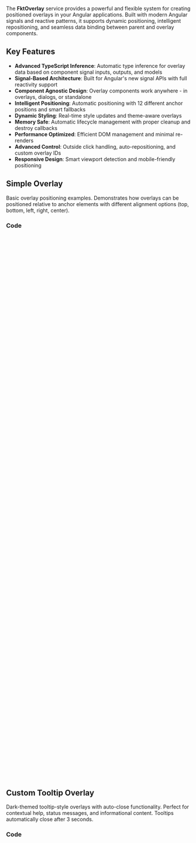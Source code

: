 
<Meta of={fktOverlayStories} />

The **FktOverlay** service provides a powerful and flexible system for creating positioned overlays in your Angular applications.
Built with modern Angular signals and reactive patterns, it supports dynamic positioning, intelligent repositioning, and seamless data binding between parent and overlay components.

## Key Features

- **Advanced TypeScript Inference**: Automatic type inference for overlay data based on component signal inputs, outputs, and models
- **Signal-Based Architecture**: Built for Angular's new signal APIs with full reactivity support
- **Component Agnostic Design**: Overlay components work anywhere - in overlays, dialogs, or standalone
- **Intelligent Positioning**: Automatic positioning with 12 different anchor positions and smart fallbacks
- **Dynamic Styling**: Real-time style updates and theme-aware overlays
- **Memory Safe**: Automatic lifecycle management with proper cleanup and destroy callbacks
- **Performance Optimized**: Efficient DOM management and minimal re-renders
- **Advanced Control**: Outside click handling, auto-repositioning, and custom overlay IDs
- **Responsive Design**: Smart viewport detection and mobile-friendly positioning

## Simple Overlay

Basic overlay positioning examples. Demonstrates how overlays can be positioned relative to anchor elements with different alignment options (top, bottom, left, right, center).

<Canvas sourceState="none" of={fktOverlayStories.SimpleOverlay} />

### Code
```typescript
@Component({
	selector: 'fkt-simple-overlay-dialog',
	imports: [
		FktButtonComponent
	],
	template: `
		<div class="container">
			<h3 class="container__title">{{ title() }}</h3>
			<p class="container__description">{{ message() }}</p>
			<div class="container__actions">
				<fkt-button
					text="Close"
					theme="stroked"
					(click)="handleClose()"
				></fkt-button>
			</div>
		</div>
	`,
	styleUrl: './fkt-simple-overlay-dialog.component.scss'
})
export class FktSimpleOverlayDialogComponent {
	title = input('Simple Overlay');
	message = input('This is a basic overlay example with signal support.');

	onClose = output<void>();

	handleClose() {
		this.onClose.emit();
	}
}


@Component({
	selector: 'simple-overlay-example',
	template: `
		<div class="container">
			<div #left>
				<fkt-button
					text="Left Center"
					theme="stroked"
					color="yellow"
					(click)="openOverlay(left, 'left-center')"
				></fkt-button>
			</div>
			<div #right>
				<fkt-button
					text="Right Center"
					theme="stroked"
					color="primary"
					(click)="openOverlay(right, 'right-center')"
				></fkt-button>
			</div>
			<div #top>
				<fkt-button
					text="Top Center"
					theme="stroked"
					color="green"
					(click)="openOverlay(top, 'top-center')"
				></fkt-button>
			</div>
			<div #bottom>
				<fkt-button
					text="Bottom Center (Default)"
					theme="stroked"
					(click)="openOverlay(bottom, 'bottom-center')"
				></fkt-button>
			</div>
		</div>
    `,
	standalone: true,
	styleUrl: './fkt-simple-overlay-example.component.scss',
	imports: [FktButtonComponent]
})
export class FktSimpleOverlayExampleComponent {
	private overlayService = inject(FktOverlayService);

	messageSignal = signal('This overlay is positioned relative to the button!');

	openOverlay(nativeElement: HTMLElement, position: FktGeometryPosition) {
		const overlayRef = this.overlayService.open({
			anchorElementRef: {nativeElement},
			component: FktSimpleOverlayDialogComponent,
			data: {
				title: `Simple Overlay - ${position}`,
				message: this.messageSignal,
				onClose: () => {
					console.log('Simple overlay closed');
					overlayRef.close();
				}
			},
			panelOptions: {
				position: position,
				disableAutoReposition: true,
				width: '300px',
				padding: '0',
				borderRadius: '8px'
			}
		});
	}
}
```

## Custom Tooltip Overlay
Dark-themed tooltip-style overlays with auto-close functionality. Perfect for contextual help, status messages, and informational content. Tooltips automatically close after 3 seconds.

<Canvas sourceState="none" of={fktOverlayStories.TooltipOverlay} />

### Code
```typescript
@Component({
	selector: 'fkt-tooltip-overlay-dialog',
	imports: [
		FktIconComponent
	],
	template: `
		<div class="container">
			@if (type() === 'info') {
				<fkt-icon name="information-circle" size="16"></fkt-icon>
			}
			@if (type() === 'warning') {
				<fkt-icon name="exclamation-triangle" size="16"></fkt-icon>
			}
			@if (type() === 'error') {
				<fkt-icon name="x-circle" size="16"></fkt-icon>
			}
			@if (type() === 'success') {
				<fkt-icon name="check-circle" size="16"></fkt-icon>
			}
			<span class="container__text">{{ text() }}</span>
		</div>
	`,
	styleUrl: './fkt-tooltip-overlay-dialog.component.scss'
})
export class FktTooltipOverlayDialogComponent {
	text = input('Tooltip message');
	type = input<'info' | 'warning' | 'error' | 'success'>('info');
}

@Component({
	selector: 'custom-tooltip-overlay-example',
	template: `
		<div class="container">
			<div #infoButton>
				<fkt-button
					text="Info Tooltip"
					theme="stroked"
					color="primary"
					(click)="openTooltip(infoButton, 'info', 'This is an informational tooltip message.')"
				></fkt-button>
			</div>

			<div #warningButton>
				<fkt-button
					text="Warning Tooltip"
					theme="stroked"
					color="yellow"
					(click)="openTooltip(warningButton, 'warning', 'This is a warning tooltip message.')"
				></fkt-button>
			</div>

			<div #errorButton>
				<fkt-button
					text="Error Tooltip"
					theme="stroked"
					color="red"
					(click)="openTooltip(errorButton, 'error', 'This is an error tooltip message.')"
				></fkt-button>
			</div>

			<div #successButton>
				<fkt-button
					text="Success Tooltip"
					theme="stroked"
					color="green"
					(click)="openTooltip(successButton, 'success', 'This is a success tooltip message.')"
				></fkt-button>
			</div>
		</div>
	`,
	styleUrl: './fkt-custom-tooltip-overlay-example.component.scss',
	imports: [FktButtonComponent]
})
export class FktCustomTooltipOverlayExampleComponent {
	private overlayService = inject(FktOverlayService);

	private overlayRef: FktOverlayRef<FktTooltipOverlayDialogComponent> | null = null;

	openTooltip(
		nativeElement: HTMLElement,
		type: 'info' | 'warning' | 'error' | 'success',
		text: string,
		position: FktGeometryPosition = 'bottom-center'
	) {
		if(this.overlayRef) return;

		const colors: Record<'info' | 'warning' | 'error' | 'success', string> = {
			info: "#3b82f6",
			warning: "#eab308",
			error: "#ef4444",
			success: "#22c55e",
		}

		this.overlayRef = this.overlayService.open({
			anchorElementRef: {nativeElement},
			component: FktTooltipOverlayDialogComponent,
			data: {
				text: text,
				type: type
			},
			panelOptions: {
				position: position,
				disableAutoReposition: true,
				padding: '0.5rem 1rem',
				backgroundColor: colors[type],
				borderRadius: '6px',
				boxShadow: '0 4px 6px rgba(0, 0, 0, 0.1)',
				maxHeight: 'fit-content',
				minWidth: 'fit-content',
				width: 'fit-content',
				outsideClick: () => {
					this.overlayRef = null;
				}
			}
		});
	}
}
```


## Dropdown Menu Overlay
Action menus and dropdown selectors with icons and various configurations. Demonstrates how to create context menus, navigation dropdowns, and action buttons with custom styling.
<Canvas sourceState="none" of={fktOverlayStories.DropdownMenuOverlay} />

### Code
```typescript
export interface DropdownOption {
	label: string;
	icon: FktIconName;
	action: string;
	disabled?: boolean;
}

@Component({
	selector: 'fkt-dropdown-overlay-dialog',
	imports: [FktButtonComponent],
	template: `
		<div class="container">
			@for (option of options(); track option.action) {
				<fkt-button
					[text]="option.label"
					[icon]="option.icon"
					[disabled]="option.disabled ?? false"
					(click)="handleOptionClick(option)"
				>
				</fkt-button>
			}
		</div>
	`,
	standalone: true,
	styleUrl: './fkt-dropdown-overlay-dialog.component.scss'
})
export class FktDropdownOverlayDialogComponent {
	options = input<DropdownOption[]>([]);

	onOptionSelect = output<string>();

	handleOptionClick(option: DropdownOption) {
		if (!option.disabled) {
			this.onOptionSelect.emit(option.action);
		}
	}
}

@Component({
	selector: 'dropdown-overlay-example',
	template: `
		<div class="container">
			<div #fileActionsButton>
				<fkt-button
					text="File Actions"
					theme="stroked"
					color="primary"
					iconPosition="right"
					icon="chevron-down"
					(click)="openFileActionsMenu(fileActionsButton)"
				></fkt-button>
			</div>
			<div #userProfileButton>
				<fkt-button
					text="User Profile"
					theme="stroked"
					color="green"
					iconPosition="right"
					icon="chevron-down"
					(click)="openUserProfileMenu(userProfileButton)"
				></fkt-button>
			</div>
			<div #settingsButton>
				<fkt-button
					text="Settings"
					theme="stroked"
					color="primary"
					iconPosition="right"
					icon="chevron-down"
					(click)="openSettingsMenu(settingsButton)"
				></fkt-button>
			</div>
			<div #adminButton>
				<fkt-button
					text="Admin Actions"
					theme="stroked"
					color="red"
					iconPosition="right"
					icon="chevron-down"
					(click)="openAdminMenu(adminButton)"
				></fkt-button>
			</div>
		</div>
	`,
	styleUrl: './fkt-dropdown-overlay-example.component.scss',
	imports: [FktButtonComponent]
})
export class FktDropdownOverlayExampleComponent {
	private overlayService = inject(FktOverlayService);

	openFileActionsMenu(nativeElement: HTMLElement) {
		const options: DropdownOption[] = [
			{ label: 'New File', icon: 'document-plus', action: 'new' },
			{ label: 'Open File', icon: 'folder-open', action: 'open' },
			{ label: 'Save', icon: 'document-check', action: 'save' },
			{ label: 'Save As...', icon: 'document-duplicate', action: 'saveas' },
			{ label: 'Export', icon: 'arrow-up-tray', action: 'export' },
		];

		this.openDropdownMenu(nativeElement, options, 'File action');
	}

	openUserProfileMenu(nativeElement: HTMLElement) {
		const options: DropdownOption[] = [
			{ label: 'View Profile', icon: 'user', action: 'profile' },
			{ label: 'Edit Profile', icon: 'pencil', action: 'edit' },
			{ label: 'Settings', icon: 'cog-6-tooth', action: 'settings' },
			{ label: 'Notifications', icon: 'bell', action: 'notifications' },
			{ label: 'Sign Out', icon: 'arrow-right-end-on-rectangle', action: 'signout' },
		];

		this.openDropdownMenu(nativeElement, options, 'Profile action');
	}

	openSettingsMenu(nativeElement: HTMLElement) {
		const options: DropdownOption[] = [
			{ label: 'General', icon: 'adjustments-horizontal', action: 'general' },
			{ label: 'Appearance', icon: 'swatch', action: 'appearance' },
			{ label: 'Privacy', icon: 'shield-check', action: 'privacy' },
			{ label: 'Security', icon: 'lock-closed', action: 'security' },
			{ label: 'Advanced', icon: 'wrench-screwdriver', action: 'advanced', disabled: true },
		];

		this.openDropdownMenu(nativeElement, options, 'Settings');
	}

	openAdminMenu(nativeElement: HTMLElement) {
		const options: DropdownOption[] = [
			{ label: 'User Management', icon: 'users', action: 'users' },
			{ label: 'System Logs', icon: 'document-text', action: 'logs' },
			{ label: 'Database', icon: 'circle-stack', action: 'database' },
			{ label: 'Backup', icon: 'archive-box', action: 'backup' },
			{ label: 'System Reset', icon: 'exclamation-triangle', action: 'reset' },
		];

		this.openDropdownMenu(nativeElement, options, 'Admin action');
	}

	private openDropdownMenu(nativeElement: HTMLElement, options: DropdownOption[], actionType: string) {
		const overlayRef = this.overlayService.open({
			anchorElementRef: {nativeElement},
			component: FktDropdownOverlayDialogComponent,
			data: {
				options: options,
				onOptionSelect: (action: string) => {
					console.log(`${actionType} selected:`, action);
					overlayRef.close();
				}
			},
			panelOptions: {
				position: 'bottom-start',
				disableAutoReposition: true,
				width: 'fit-content',
				padding: '0',
				borderRadius: '8px',
				boxShadow: '0 4px 6px rgba(0, 0, 0, 0.07), 0 1px 3px rgba(0, 0, 0, 0.1)'
			}
		});
	}
}
```

## Form Overlay
Forms and input collections within overlays. Shows how to handle form validation, submission, cancellation, and data binding in overlay contexts with different positioning options.

<Canvas sourceState="none" of={fktOverlayStories.FormOverlay} />

### Code

```typescript
export interface FormData {
	name: string;
	email: string;
	message: string;
}

@Component({
	selector: 'fkt-form-overlay-dialog',
	imports: [
		FktInputComponent,
		FormsModule,
		FktIconComponent,
		FktButtonComponent,
		FktTextareaComponent
	],
	template: `
		<div class="container">
			<div class="container__header">
				<fkt-icon name="document-text" class="container__header-icon"></fkt-icon>
				<h3 class="container__header-title">{{ title() }}</h3>
			</div>

			<p class="container__description">{{ description() }}</p>

			<form class="container__form" (ngSubmit)="handleSubmit()">
				<fkt-input
					[control]="form.controls.name"
					label="Name"
					placeholder="Enter your name"
				></fkt-input>

				<fkt-input
					[control]="form.controls.email"
					label="Email"
					placeholder="Enter your email"
					type="email"
				></fkt-input>

				<fkt-textarea
					[control]="form.controls.message"
					label="Message"
					placeholder="Enter a message"
				></fkt-textarea>

				<div class="container__form-actions">
					<fkt-button
						text="Cancel"
						theme="stroked"
						type="button"
						(click)="handleCancel()"
					></fkt-button>
					<fkt-button
						text="Submit"
						theme="raised"
						type="submit"
						[disabled]="!form.valid()"
					></fkt-button>
				</div>
			</form>
		</div>
	`,
	styleUrl: './fkt-form-overlay-dialog.component.scss'
})
export class FktFormOverlayDialogComponent implements OnInit {
	title = input('Contact Form');
	description = input('Please fill out your information below:');
	initialData = input<FormData>();

	onFormSubmit = output<FormData>();
	onFormCancel = output<void>();

	private fb = inject(SignalFormBuilder);
	protected form = this.fb.group({
		name: ['', SignalValidators.required()],
		email: ['', [SignalValidators.required(), SignalValidators.email()]],
		message: ['', SignalValidators.required()],
	})

	ngOnInit() {
		const initialData = this.initialData();

		if (!initialData) return;

		this.form.patchValue(initialData);
	}

	protected handleSubmit() {
		if (!this.form.valid()) return;

		this.onFormSubmit.emit(this.form.value());
	}

	protected handleCancel() {
		this.onFormCancel.emit();
	}
}

@Component({
	selector: 'form-overlay-example',
	template: `
		<div class="container">
			<div #contactFormButton>
				<fkt-button
					text="Contact Form"
					theme="stroked"
					color="primary"
					(click)="openContactForm(contactFormButton)"
				></fkt-button>
			</div>
			<div #feedbackFormButton>
				<fkt-button
					text="Feedback Form"
					theme="stroked"
					color="green"
					(click)="openFeedbackForm(feedbackFormButton)"
				></fkt-button>
			</div>

			<div #settingsFormButton>
				<fkt-button
					text="User Settings"
					theme="stroked"
					color="primary"
					(click)="openSettingsForm(settingsFormButton)"
				></fkt-button>
			</div>
		</div>
	`,
	styleUrl: './fkt-form-overlay-example.component.scss',
	imports: [FktButtonComponent]
})
export class FktFormOverlayExampleComponent {
	private overlayService = inject(FktOverlayService);

	openContactForm(nativeElement: HTMLElement) {
		const overlayRef = this.overlayService.open({
			anchorElementRef: {nativeElement},
			component: FktFormOverlayDialogComponent,
			data: {
				title: 'Contact Us',
				description: 'We would love to hear from you. Send us a message and we will respond as soon as possible.',
				onFormSubmit: (formData: FormData) => {
					console.log('Contact form submitted:', formData);
					alert(`Thank you ${formData.name}! We received your message and will get back to you soon.`);
					overlayRef.close();
				},
				onFormCancel: () => {
					console.log('Contact form cancelled');
					overlayRef.close();
				}
			},
			panelOptions: {
				position: 'bottom-start',
				disableAutoReposition: true,
				padding: '0',
				width: 'fit-content',
				maxHeight: 'fit-content',
				borderRadius: '8px',
				boxShadow: '0 4px 6px rgba(0, 0, 0, 0.07), 0 1px 3px rgba(0, 0, 0, 0.1)'
			}
		});
	}

	openFeedbackForm(nativeElement: HTMLElement) {
		const overlayRef = this.overlayService.open({
			anchorElementRef: {nativeElement},
			component: FktFormOverlayDialogComponent,
			data: {
				title: 'Share Your Feedback',
				description: 'Help us improve by sharing your thoughts and suggestions.',
				initialData: {
					name: 'John Doe',
					email: 'john@example.com',
					message: '',
				},
				onFormSubmit: (formData: FormData) => {
					console.log('Feedback form submitted:', formData);
					alert(`Thanks for your feedback, ${formData.name}!`);
					overlayRef.close();
				},
				onFormCancel: () => {
					console.log('Feedback form cancelled');
					overlayRef.close();
				}
			},
			panelOptions: {
				position: 'bottom-start',
				disableAutoReposition: true,
				padding: '0',
				width: 'fit-content',
				maxHeight: 'fit-content',
				borderRadius: '8px',
				boxShadow: '0 4px 6px rgba(0, 0, 0, 0.07), 0 1px 3px rgba(0, 0, 0, 0.1)'
			}
		});
	}

	openSettingsForm(nativeElement: HTMLElement) {
		const overlayRef = this.overlayService.open({
			anchorElementRef: {nativeElement},
			component: FktFormOverlayDialogComponent,
			data: {
				title: 'Update Profile',
				description: 'Update your profile information below.',
				initialData: {
					name: 'Jane Smith',
					email: 'jane.smith@company.com',
					message: 'Full-stack developer with 5+ years of experience.',
				},
				onFormSubmit: (formData: FormData) => {
					console.log('Settings form submitted:', formData);
					alert(`Profile updated successfully, ${formData.name}!`);
					overlayRef.close();
				},
				onFormCancel: () => {
					console.log('Settings form cancelled');
					overlayRef.close();
				}
			},
			panelOptions: {
				position: 'bottom-start',
				disableAutoReposition: true,
				padding: '0',
				width: 'fit-content',
				maxHeight: 'fit-content',
				borderRadius: '8px',
				boxShadow: '0 4px 6px rgba(0, 0, 0, 0.07), 0 1px 3px rgba(0, 0, 0, 0.1)'
			}
		});
	}
}
```

## Interactive Overlay
Advanced overlays with bidirectional data binding and reactive content. Demonstrates signal-based communication between parent and overlay components, including counters, lists, and complex state management.

<Canvas sourceState="none" of={fktOverlayStories.InteractiveOverlay} />

### Code
```typescript
@Component({
	selector: 'fkt-interactive-overlay-dialog',
	imports: [
		FktBadgeComponent,
		FktIconComponent,
		FktButtonComponent
	],
	template: `
		<div class="container">
			<div class="container__header">
				<div>
					<fkt-icon name="cursor-arrow-ripple" size="20" class="container__header-icon"></fkt-icon>
					<h3 class="container__header-title">{{ title() }}</h3>
				</div>
			</div>

			<p class="container__description">{{ description() }}</p>

			<hr>

			<div class="container__counter">
				<div class="container__counter-title">
					<h4>
						Counter:
					</h4>
					<fkt-badge
						[text]="counter().toString()"
						color="green"
					></fkt-badge>
				</div>

				<div class="container__counter-actions">
					<fkt-button
						icon="minus-circle"
						theme="basic"
						color="red"
						(click)="decrement()"
						[disabled]="counter() <= 0"
					></fkt-button>
					<fkt-button
						icon="plus-circle"
						theme="basic"
						color="green"
						(click)="increment()"
					></fkt-button>
					<fkt-button
						text="Reset"
						theme="stroked"
						color="primary"
						size="sm"
						(click)="reset()"
					></fkt-button>
				</div>
			</div>
			<hr>

			@if (currentItems().length > 0) {
				<div class="container__items">
					<h4 class="container__items-title">Items</h4>
					<div class="container__items-list">
						@for (item of currentItems(); track $index) {
							<div class="container__items-item">
								<span class="text-sm">{{ item }}</span>
								<fkt-button
									icon="x-mark"
									theme="basic"
									color="red"
									[disabled]="currentItems().length <= 1"
									(click)="removeItem($index)"
								/>
							</div>
						}
					</div>
				</div>
			}

			<div class="container__items-actions">
				<fkt-button
					class="w-fit h-fit"
					text="Add Item"
					theme="stroked"
					color="primary"
					(click)="addItem()"
				></fkt-button>
				<fkt-button
					text="Clear All"
					theme="stroked"
					color="red"
					(click)="clearItems()"
					[disabled]="currentItems().length <= 1"
				></fkt-button>
			</div>

			<hr>

			<div class="container__actions">
				<fkt-button
					text="Done"
					theme="raised"
					(click)="handleDone()"
				></fkt-button>
			</div>
		</div>
	`,
	styleUrl: './fkt-interactive-overlay-dialog.component.scss'
})
export class FktInteractiveOverlayDialogComponent {
	title = input('Interactive Demo');
	description = input('This overlay demonstrates reactive signals and interactive components.');

	counter = model(0);
	currentItems = model<string[]>([]);

	onDone = output<void>();

	increment() {
		const newValue = this.counter() + 1;
		this.counter.set(newValue);
	}

	decrement() {
		if (this.counter() > 0) {
			const newValue = this.counter() - 1;
			this.counter.set(newValue);
		}
	}

	reset() {
		this.counter.set(0);
	}

	addItem() {
		const itemNumber = this.currentItems().length + 1;
		const newItem = `Item ${itemNumber}`;
		const newItems = [...this.currentItems(), newItem];
		this.currentItems.set(newItems);
	}

	removeItem(index: number) {
		const newItems = this.currentItems().filter((_, i) => i !== index);
		this.currentItems.set(newItems);
	}

	clearItems() {
		this.currentItems.set(['Initial Item']);
	}

	handleDone() {
		this.onDone.emit();
	}
}

@Component({
	selector: 'interactive-overlay-example',
	template: `
		<div class="header">
			<h4 class="header__title">Shared State</h4>
			<hr>
			<div class="header__info">
				<span>Counter: <fkt-badge [text]="sharedCounter().toString()" color="green"></fkt-badge></span>
				<span>Items: <fkt-badge [text]="sharedItems().length.toString()" color="orange"></fkt-badge></span>
			</div>
			<div class="header__description">
				Changes made in overlays will update this shared state automatically.
			</div>
		</div>
		<hr>

		<div class="actions">
			<fkt-button
				text="Reset All"
				theme="stroked"
				color="red"
				(click)="resetAll()"
			></fkt-button>
			<fkt-button
				text="Counter Overlay"
				theme="stroked"
				color="primary"
				(click)="openCounterOverlay()"
			></fkt-button>
		</div>
    `,
	standalone: true,
	styleUrl: './fkt-interactive-overlay-example.component.scss',
	imports: [FktButtonComponent, FktBadgeComponent]
})
export class FktInteractiveOverlayExampleComponent {
	private overlayService = inject(FktOverlayService);

	sharedCounter = signal(0);
	sharedItems = signal<string[]>(['Initial Item']);

	private elementRef = inject(ElementRef);

	openCounterOverlay() {
		const overlayRef = this.overlayService.open({
			anchorElementRef: this.elementRef,
			component: FktInteractiveOverlayDialogComponent,
			data: {
				title: 'Counter Demo',
				description: 'This overlay demonstrates reactive counter functionality.',
				counter: this.sharedCounter,
				currentItems: this.sharedItems,
				onDone: () => {
					console.log('Counter overlay done');
					overlayRef.close();
				}
			},
			panelOptions: {
				position: 'bottom-center',
				padding: '0',
				width: '600px',
				disableAutoReposition: true,
				maxHeight: 'fit-content',
				borderRadius: '8px',
				boxShadow: '0 4px 6px rgba(0, 0, 0, 0.07), 0 1px 3px rgba(0, 0, 0, 0.1)'
			}
		});
	}

	resetAll() {
		this.sharedCounter.set(0);
		this.sharedItems.set(['Initial Item']);
	}
}
```

## API Reference

## FktOverlayOptions Interface

```typescript
export interface FktOverlayOptions<T> {
	anchorElementRef?: ElementRef<HTMLElement>;
	component: Type<T>;
	data: FktReactiveComponentData<T>;
	panelOptions?: {
		overflow?: 'hidden' | 'visible' | 'scroll' | 'auto';
		id?: string;
		maxHeight?: string;
		minWidth?: string;
		borderRadius?: string;
		backgroundColor?: string;
		width?: string;
		padding?: string;
		boxShadow?: string;
		position?: FktGeometryPosition;
		disableAutoReposition?: boolean;
		disableAutoClose?: boolean;
		outsideClick?: (element: HTMLElement) => void;
	}
}
```

## FktOverlayRef Interface

```typescript
export interface FktOverlayRef<T> {
  componentRef: ComponentRef<T>;              // Reference to the overlay component
  close: () => void;                          // Method to close the overlay
}
```

## Positioning Options

The overlay supports intelligent positioning with the following options:

- **`top-start`**: Above anchor, aligned to the left
- **`top-center`**: Above anchor, centered
- **`top-end`**: Above anchor, aligned to the right
- **`bottom-start`**: Below anchor, aligned to the left
- **`bottom-center`**: Below anchor, centered (default)
- **`bottom-end`**: Below anchor, aligned to the right
- **`left-start`**: Left of anchor, aligned to the top
- **`left-center`**: Left of anchor, centered
- **`left-end`**: Left of anchor, aligned to the bottom
- **`right-start`**: Right of anchor, aligned to the top
- **`right-center`**: Right of anchor, centered
- **`right-end`**: Right of anchor, aligned to the bottom

## TypeScript Inference & Component Design

### Required: Signal-Based Component APIs

**Important**: The FktOverlay service requires components to use Angular's signal-based APIs (`input()`, `output()`, `model()`) for proper TypeScript inference. Decorator-based components (`@Input`, `@Output`) are **not supported** due to TypeScript compilation limitations.

```typescript
// ✅ REQUIRED: Signal-based component (fully supported)
@Component({
	selector: 'my-overlay-component',
	template: `...`
})
export class MyOverlayComponent {
	// Signal inputs - Required for TypeScript inference
	title = input('Default Title');
	userData = input<User>();
	config = input<OverlayConfig>({ theme: 'light' });

	// Signal outputs - Required for callback type inference
	onSave = output<FormData>();
	onCancel = output<void>();
	onAction = output<{ type: string, payload: any }>();

	// Signal models - Required for two-way binding
	counter = model(0);
	items = model<string[]>([]);
}

// Perfect TypeScript inference when using signal-based components:
const overlayRef = this.overlayService.open({
	anchorElementRef: anchor,
	component: MyOverlayComponent,
	data: {
		// ✅ Full IntelliSense for all inputs
		title: 'Custom Title',          // string - auto-completed
		userData: this.currentUser,     // User type enforced
		config: { theme: 'dark' },      // OverlayConfig type enforced

		// ✅ TypeScript automatically infers callback parameter types
		onSave: (data) => {             // data is automatically typed as FormData
			console.log('Form saved:', data);
			overlayRef.close();
		},
		onCancel: () => {               // void - no parameters
			overlayRef.close();
		},
		onAction: (event) => {          // event is automatically typed as { type: string, payload: any }
			this.handleAction(event.type, event.payload);
		},

		// ✅ Two-way signal binding with type safety
		counter: this.sharedCounter,    // WritableSignal<number>
		items: this.sharedItems,        // WritableSignal<string[]>
	}
});

// ❌ NOT SUPPORTED: Decorator-based components won't compile
@Component({
	selector: 'decorator-component',
	template: `...`
})
export class DecoratorComponent {
	@Input() title: string = 'Default';         // ❌ Won't work
	@Input() userData?: User;                   // ❌ Won't work
	@Output() onSave = new EventEmitter<FormData>(); // ❌ Won't work
}

// This will result in TypeScript compilation errors:
const willNotCompile = this.overlayService.open({
	component: DecoratorComponent,  // ❌ TypeScript error
	data: { /* ... */ }             // ❌ No inference available
});
```

### Component Agnostic Design Benefits

Using signal-based APIs makes your overlay components truly **reusable** across different contexts:

```typescript
@Component({
	selector: 'user-profile-form',
	template: `
		<div class="p-4">
			<h3>{{ title() }}</h3>
			<form (ngSubmit)="handleSubmit()">
				<input [(ngModel)]="name" placeholder="Name" [readonly]="readonly()" />
				<input [(ngModel)]="email" placeholder="Email" [readonly]="readonly()" />
				<div class="flex gap-2">
					@if (!readonly()) {
						<button type="submit" [disabled]="!isValid()">Save</button>
						<button type="button" (click)="handleCancel()">Cancel</button>
					}
				</div>
			</form>
		</div>
	`,
	standalone: true
})
export class UserProfileFormComponent {
	// Signal inputs - work everywhere
	title = input('Edit Profile');
	initialName = input('');
	initialEmail = input('');
	readonly = input(false);

	// Signal outputs - work everywhere
	onSubmit = output<{ name: string, email: string }>();
	onCancel = output<void>();

	// Internal component state
	name = signal('');
	email = signal('');

	ngOnInit() {
		this.name.set(this.initialName());
		this.email.set(this.initialEmail());
	}

	isValid = computed(() =>
		this.name().trim().length > 0 &&
		this.email().includes('@')
	);

	handleSubmit() {
		if (this.isValid()) {
			this.onSubmit.emit({
				name: this.name(),
				email: this.email()
			});
		}
	}

	handleCancel() {
		this.onCancel.emit();
	}
}

// This component works seamlessly in ALL contexts:

// 1. ✅ In FktOverlay (with automatic type inference)
this.overlayService.open({
	component: UserProfileFormComponent,
	data: {
		title: 'Create New User',
		initialName: '',
		initialEmail: '',
		readonly: false,
		onSubmit: (userData) => {
			// userData is automatically typed as { name: string, email: string }
			this.userService.create(userData);
			overlayRef.close();
		},
		onCancel: () => overlayRef.close()
	}
});

// 2. ✅ In other overlay systems (like CDK Dialog)
this.dialog.open(UserProfileFormComponent, {
	data: {
		title: 'Edit User',
		initialName: user.name,
		initialEmail: user.email,
		readonly: !canEdit,
		onSubmit: (userData) => this.updateUser(userData),
		onCancel: () => dialogRef.close()
	}
});

// 3. ✅ As standalone component in templates
@Component({
	template: `
		<user-profile-form
			[title]="'User Settings'"
			[initialName]="currentUser.name"
			[initialEmail]="currentUser.email"
			[readonly]="!canEditProfile"
			(onSubmit)="updateProfile($event)"
			(onCancel)="navigateBack()"
		/>
	`
})
export class ProfilePageComponent { /* ... */ }
```

### How the TypeScript Inference Works

The FktOverlay service uses advanced TypeScript reflection to analyze your component's signal-based API at compile time:

```typescript
// The overlay service automatically extracts:
type ComponentInputs<T> = {
	[K in keyof T as T[K] extends InputSignal<any> ? K : never]: InputValue<T[K]>
};

type ComponentOutputs<T> = {
	[K in keyof T as T[K] extends OutputEmitterRef<any> ? K : never]: CallbackFor<T[K]>
};

type ComponentModels<T> = {
	[K in keyof T as T[K] extends ModelSignal<any> ? K : never]: WritableSignal<ModelValue<T[K]>>
};

// Results in perfectly typed overlay data:
type FktOverlayData<T> =
	& Partial<ComponentInputs<T>>   // All inputs become optional data properties
	& ComponentOutputs<T>           // All outputs become required callback functions
	& Partial<ComponentModels<T>>;  // All models become optional signal bindings

// This magic only works with signal-based APIs!
```

### Migration from Decorator Components

If you have existing decorator-based components, here's how to migrate them:

```typescript
// Before: Decorator-based (won't work with FktOverlay)
@Component({ /* ... */ })
export class OldComponent {
	@Input() title: string = '';
	@Input() data?: MyData;
	@Input() config: Config = { theme: 'light' };
	@Output() save = new EventEmitter<FormData>();
	@Output() cancel = new EventEmitter<void>();
}

// After: Signal-based (works perfectly with FktOverlay)
@Component({ /* ... */ })
export class NewComponent {
	title = input('');
	data = input<MyData>();
	config = input<Config>({ theme: 'light' });
	save = output<FormData>();
	cancel = output<void>();

	// Migration tip: Keep the same logic, just change the API
	handleSave() {
		const formData = this.buildFormData();
		this.save.emit(formData); // Same emit pattern
	}
}
```

## Advanced Features & Tips

### Reactive Data Binding (Optional)
While not required, signals enable powerful reactive patterns when you need real-time updates:

```typescript
// Option 1: Static data (simple and fine for most cases)
data: {
	title: 'Static Title',
	message: 'This won't change after overlay opens'
}

// Option 2: Reactive data (when you need live updates)
data: {
	title: this.dynamicTitle, // Signal that can update
	message: this.liveMessage, // Updates reflect in overlay
	counter: this.sharedCounter // Two-way binding with models
}
```

### Outside Click Customization
Customize behavior when users click outside the overlay:

```typescript
panelOptions: {
	outsideClick: (clickedElement: HTMLElement) => {
		console.log('Clicked outside:', clickedElement);
		// Add custom logic before closing
		if (this.hasUnsavedChanges()) {
			if (confirm('Discard changes?')) {
				overlayRef.close();
			}
		} else {
			overlayRef.close();
		}
	}
}
```

### Positioning Control
Fine-tune overlay positioning behavior:

```typescript
panelOptions: {
	position: 'bottom-start',
	disableAutoReposition: true, // Stays in position even if off-screen
	width: 'fit-content', // Adapts to content size
	maxHeight: '400px', // Prevents oversized overlays
	overflow: 'auto' // Adds scrolling when needed
}
```

### Managing Multiple Overlays
Track and control multiple overlays independently:

```typescript
class MyComponent {
	private activeOverlays = new Map<string, FktOverlayRef<any>>();

	openNamedOverlay(id: string, config: any) {
		// Close existing overlay with same ID
		this.closeOverlay(id);

		const overlayRef = this.overlayService.open({
			...config,
			panelOptions: { ...config.panelOptions, id }
		});

		this.activeOverlays.set(id, overlayRef);
		return overlayRef;
	}

	closeOverlay(id: string) {
		const overlay = this.activeOverlays.get(id);
		if (overlay) {
			overlay.close();
			this.activeOverlays.delete(id);
		}
	}

	closeAllOverlays() {
		this.activeOverlays.forEach(overlay => overlay.close());
		this.activeOverlays.clear();
	}
}
```

## Best Practices

### Data Binding Approaches
- **Static data**: Perfect for simple overlays that don't need updates after opening
- **Reactive data**: Use signals/models when you need live updates between parent and overlay
- **Callback functions**: Handle overlay outputs by passing callback functions in the data object
- **Mixed approach**: Combine static and reactive data as needed for your use case

### Lifecycle Management
- **Store references**: Keep overlay references when you need programmatic control
- **Clean up properly**: Close overlays in component destruction to prevent memory leaks
- **Use unique IDs**: Assign custom IDs when managing multiple overlays independently
- **Handle edge cases**: Consider what happens when users navigate away or refresh

### Positioning & Responsiveness
- **Test different viewports**: Ensure overlays work well on various screen sizes
- **Consider anchor positioning**: Choose appropriate positions based on content and layout
- **Use auto-repositioning wisely**: Enable by default, disable only when you need fixed positioning
- **Handle overflow**: Set appropriate maxHeight and overflow for content that might be large

### Performance Considerations
- **Limit concurrent overlays**: Avoid opening too many overlays simultaneously
- **Optimize component templates**: Keep overlay component templates lightweight
- **Use appropriate sizing**: Prefer 'fit-content' and specific sizes over 'auto' when possible
- **Consider lazy loading**: For complex overlay content, consider loading data only when needed

## Accessibility

- Overlays are properly positioned to avoid viewport edges
- Keyboard navigation is supported within overlay content
- Focus management is handled automatically
- ARIA attributes should be added to overlay content as needed

## Performance

- Overlays use efficient positioning calculations
- Components are properly destroyed when overlays close
- Memory leaks are prevented through proper cleanup
- Positioning updates only when necessary

## Common Use Cases

- **Tooltips**:
Perfect for contextual help and information displays.

- **Dropdown Menus**:
Ideal for action menus and option selectors.

- **Popovers**:
Great for detailed information without navigation.

- **Form Helpers**:
Useful for inline form assistance and validation messages.

- **Context Menus**:
Right-click context menus and contextual actions.

- **Date Pickers**:
Custom date selection overlays.

- **Color Pickers**:
Color selection interfaces.

- **Search Results**:
Autocomplete and search suggestion displays.
